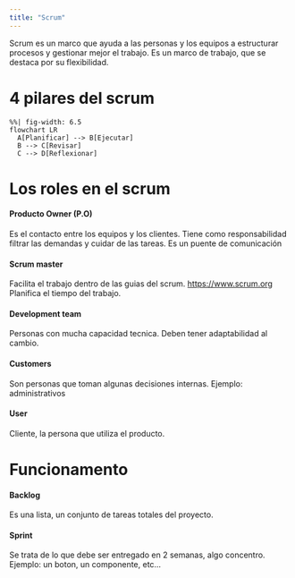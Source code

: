 ```yaml
---
title: "Scrum"
---
```




Scrum es un marco que ayuda a las personas y los equipos a estructurar procesos y gestionar mejor el trabajo. Es un marco de trabajo, que se destaca por su flexibilidad. 

# 4 pilares del scrum
```mermaid
%%| fig-width: 6.5
flowchart LR
  A[Planificar] --> B[Ejecutar]
  B --> C[Revisar]
  C --> D[Reflexionar]
```

# Los roles en el scrum 

#### Producto Owner (P.O)
Es el contacto entre los equipos y los clientes. Tiene como responsabilidad filtrar las demandas y cuidar de las tareas. 
Es un puente de comunicación

#### Scrum master
Facilita el trabajo dentro de las guias del scrum. <https://www.scrum.org> Planifica el tiempo del trabajo. 

#### Development team 
Personas con mucha capacidad tecnica. Deben tener adaptabilidad al cambio. 

#### Customers
Son personas que toman algunas decisiones internas. Ejemplo: administrativos

#### User
Cliente, la persona que utiliza el producto. 

# Funcionamento

#### Backlog
Es una lista, un conjunto de tareas totales del proyecto. 

#### Sprint
Se trata de lo que debe ser entregado en 2 semanas, algo concentro. Ejemplo: un boton, un componente, etc... 

